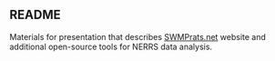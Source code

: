 ## README

Materials for presentation that describes [SWMPrats.net](http://swmprats.net/) website and additional open-source tools for NERRS data analysis.  
